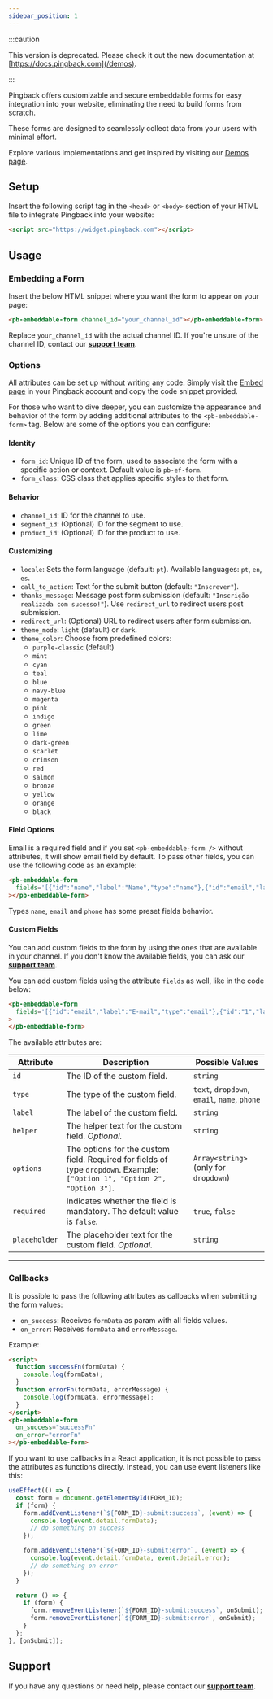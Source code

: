 ```yaml
---
sidebar_position: 1
---
```


:::caution

This version is deprecated. Please check it out the new documentation at [https://docs.pingback.com](/demos).

:::

Pingback offers customizable and secure embeddable forms for easy integration into your website, eliminating the need to build forms from scratch.

These forms are designed to seamlessly collect data from your users with minimal effort.

Explore various implementations and get inspired by visiting our [Demos page](/docs/embed/v1/demos).

## Setup

Insert the following script tag in the `<head>` or `<body>` section of your HTML file to integrate Pingback into your website:

```html
<script src="https://widget.pingback.com"></script>
```

## Usage

### Embedding a Form

Insert the below HTML snippet where you want the form to appear on your page:

```html
<pb-embeddable-form channel_id="your_channel_id"></pb-embeddable-form>
```

Replace `your_channel_id` with the actual channel ID. If you're unsure of the channel ID, contact our [**support team**](https://helpcenter.pingback.com/).

### Options

All attributes can be set up without writing any code. Simply visit the [Embed page](https://pingback.com/publish/settings/embed) in your Pingback account and copy the code snippet provided.

For those who want to dive deeper, you can customize the appearance and behavior of the form by adding additional attributes to the `<pb-embeddable-form>` tag. Below are some of the options you can configure:

#### Identity

- `form_id`: Unique ID of the form, used to associate the form with a specific action or context. Default value is `pb-ef-form`.
- `form_class`: CSS class that applies specific styles to that form.

#### Behavior

- `channel_id`: ID for the channel to use.
- `segment_id`: (Optional) ID for the segment to use.
- `product_id`: (Optional) ID for the product to use.

#### Customizing

- `locale`: Sets the form language (default: `pt`). Available languages: `pt`, `en`, `es`.
- `call_to_action`: Text for the submit button (default: `"Inscrever"`).
- `thanks_message`: Message post form submission (default: `"Inscrição realizada com sucesso!"`). Use `redirect_url` to redirect users post submission.
- `redirect_url`: (Optional) URL to redirect users after form submission.
- `theme_mode`: `light` (default) or `dark`.
- `theme_color`: Choose from predefined colors:
  - `purple-classic` (default)
  - `mint`
  - `cyan`
  - `teal`
  - `blue`
  - `navy-blue`
  - `magenta`
  - `pink`
  - `indigo`
  - `green`
  - `lime`
  - `dark-green`
  - `scarlet`
  - `crimson`
  - `red`
  - `salmon`
  - `bronze`
  - `yellow`
  - `orange`
  - `black`

#### Field Options

Email is a required field and if you set `<pb-embeddable-form />` without attributes, it will show email field by default. To pass other fields, you can use the following code as an example:

```html
<pb-embeddable-form
  fields='[{"id":"name","label":"Name","type":"name"},{"id":"email","label":"E-mail","type":"email"},{"id":"phone","label":"Phone","type":"phone"}]'
></pb-embeddable-form>
```

Types `name`, `email` and `phone` has some preset fields behavior.

#### Custom Fields

You can add custom fields to the form by using the ones that are available in your channel. If you don't know the available fields, you can ask our [**support team**](https://helpcenter.pingback.com/).

You can add custom fields using the attribute `fields` as well, like in the code below:

```html
<pb-embeddable-form
  fields='[{"id":"email","label":"E-mail","type":"email"},{"id":"1","label":"Custom Text","type":"text","placeholder":"type something"},{"id":"2","label":"Select an option","type":"dropdown","placeholder":"Some option","helper":"helper","options":["option 1","option 2"]}]'
>
</pb-embeddable-form>
```

The available attributes are:

| **Attribute** | **Description**                                                                                                            | **Possible Values**                          |
| ------------- | -------------------------------------------------------------------------------------------------------------------------- | -------------------------------------------- |
| `id`          | The ID of the custom field.                                                                                                | `string`                                     |
| `type`        | The type of the custom field.                                                                                              | `text`, `dropdown`, `email`, `name`, `phone` |
| `label`       | The label of the custom field.                                                                                             | `string`                                     |
| `helper`      | The helper text for the custom field. _Optional._                                                                          | `string`                                     |
| `options`     | The options for the custom field. Required for fields of type `dropdown`. Example: `["Option 1", "Option 2", "Option 3"]`. | `Array<string>` (only for `dropdown`)        |
| `required`    | Indicates whether the field is mandatory. The default value is `false`.                                                    | `true`, `false`                              |
| `placeholder` | The placeholder text for the custom field. _Optional._                                                                     | `string`                                     |

---

### Callbacks

It is possible to pass the following attributes as callbacks when submitting the form values:

- `on_success`: Receives `formData` as param with all fields values.
- `on_error`: Receives `formData` and `errorMessage`.

Example:

```html
<script>
  function successFn(formData) {
    console.log(formData);
  }
  function errorFn(formData, errorMessage) {
    console.log(formData, errorMessage);
  }
</script>
<pb-embeddable-form
  on_success="successFn"
  on_error="errorFn"
></pb-embeddable-form>
```

If you want to use callbacks in a React application, it is not possible to pass the attributes as functions directly. Instead, you can use event listeners like this:

```jsx
useEffect(() => {
  const form = document.getElementById(FORM_ID);
  if (form) {
    form.addEventListener(`${FORM_ID}-submit:success`, (event) => {
      console.log(event.detail.formData);
      // do something on success
    });

    form.addEventListener(`${FORM_ID}-submit:error`, (event) => {
      console.log(event.detail.formData, event.detail.error);
      // do something on error
    });
  }

  return () => {
    if (form) {
      form.removeEventListener(`${FORM_ID}-submit:success`, onSubmit);
      form.removeEventListener(`${FORM_ID}-submit:error`, onSubmit);
    }
  };
}, [onSubmit]);
```

## Support

If you have any questions or need help, please contact our [**support team**](https://helpcenter.pingback.com/).
